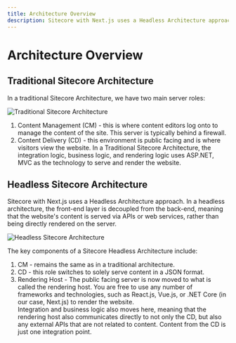```yaml
---
title: Architecture Overview
description: Sitecore with Next.js uses a Headless Architecture approach. In a headless architecture, the front-end layer is decoupled from the back-end, meaning that the website's content is served via APIs or web services, rather than being directly rendered on the server. 
---
```

# Architecture Overview

## Traditional Sitecore Architecture
In a traditional Sitecore Architecture, we have two main server roles:

![Traditional Sitecore Architecture](../public/images/architecture/traditional-sitecore-architecture.png)

1. Content Management (CM) - this is where content editors log onto to manage the content of the site. This server is typically behind a firewall.
1. Content Delivery (CD) - this environment is public facing and is where visitors view the website. In a Traditional Sitecore Architecture, the integration logic, business logic, and rendering logic
uses ASP.NET, MVC as the technology to serve and render the website.

## Headless Sitecore Architecture
Sitecore with Next.js uses a Headless Architecture approach. In a headless architecture, the front-end layer is decoupled from the back-end, meaning that the website's content is served via APIs or web services,
rather than being directly rendered on the server. 
  
![Headless Sitecore Architecture](../public/images/architecture/headless-sitecore-architecture.png)

The key components of a Sitecore Headless Architecture include:

1. CM - remains the same as in a traditional architecture.
1. CD - this role switches to solely serve content in a JSON format.
1. Rendering Host - The public facing server is now moved to what is called the rendering host. You are free to use any number of frameworks and technologies, such as React.js, Vue.js, or .NET Core (in our case, Next.js) to render the website.  
  Integration and business logic also moves here, meaning that the rendering host also communicates directly to not only the CD, but also any external APIs that are not related to content. Content from the CD is just one integration point.
